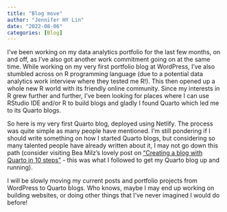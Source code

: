 ```yaml
---
title: "Blog move"
author: "Jennifer HY Lin"
date: "2022-08-06"
categories: [Blog]
---
```


I've been working on my data analytics portfolio for the last few months, on and off, as I've also got another work commitment going on at the same time. While working on my very first portfolio blog at WordPress, I've also stumbled across on R programming language (due to a potential data analytics work interview where they tested me R!). This then opened up a whole new R world with its friendly online community. Since my interests in R grew further and further, I've been looking for places where I can use RStudio IDE and/or R to build blogs and gladly I found Quarto which led me to its Quarto blogs.

So here is my very first Quarto blog, deployed using Netlify. The process was quite simple as many people have mentioned. I'm still pondering if I should write something on how I started Quarto blogs, but considering so many talented people have already written about it, I may not go down this path (consider visiting Bea Milz's lovely post on ["Creating a blog with Quarto in 10 steps"](https://beamilz.com/posts/2022-06-05-creating-a-blog-with-quarto/en/index.html) - this was what I followed to get my Quarto blog up and running).

I will be slowly moving my current posts and portfolio projects from WordPress to Quarto blogs. Who knows, maybe I may end up working on building websites, or doing other things that I've never imagined I would do before!
